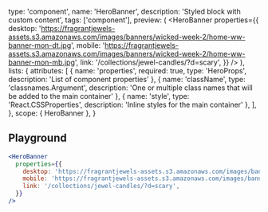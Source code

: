 
  type: 'component',
  name: 'HeroBanner',
  description: 'Styled block with custom content',
  tags: ['component'],
  preview: (
    <HeroBanner 
      properties={{
        desktop: 'https://fragrantjewels-assets.s3.amazonaws.com/images/banners/wicked-week-2/home-ww-banner-mon-dt.jpg',
        mobile: 'https://fragrantjewels-assets.s3.amazonaws.com/images/banners/wicked-week-2/home-ww-banner-mon-mb.jpg',
        link: '/collections/jewel-candles/?d=scary',
      }}
    />
  ),
  lists: {
    attributes: [
      { name: 'properties', required: true, type: 'HeroProps', description: 'List of component properties' },
      { name: 'className', type: 'classnames.Argument', description: 'One or multiple class names that will be added to the main container' },
      { name: 'style', type: 'React.CSSProperties', description: 'Inline styles for the main container' },
    ],
  },
  scope: { HeroBanner },
}

## Playground

```jsx live
<HeroBanner 
  properties={{
    desktop: 'https://fragrantjewels-assets.s3.amazonaws.com/images/banners/wicked-week-2/home-ww-banner-mon-dt.jpg',
    mobile: 'https://fragrantjewels-assets.s3.amazonaws.com/images/banners/wicked-week-2/home-ww-banner-mon-mb.jpg',
    link: '/collections/jewel-candles/?d=scary',
  }}
/>
```
